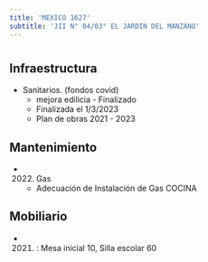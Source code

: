 ```yaml
---
title: 'MEXICO 1627'
subtitle: 'JII N° 04/03° EL JARDIN DEL MANZANO'
---
```


#
## Infraestructura

* Sanitarios. (fondos covid) 
    + mejora edilicia - Finalizado 
    + Finalizada el 1/3/2023 
    + Plan de obras 2021 - 2023 






## Mantenimiento

*  (2022) Gas 
    + Adecuación de Instalación de Gas COCINA





## Mobiliario

*  (2021) : Mesa inicial 10, Silla escolar 60 



